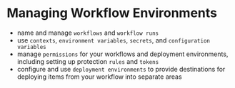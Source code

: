 # Managing Workflow Environments

- name and manage `workflows` and `workflow runs`
- use `contexts`, `environment variables`, `secrets`, and `configuration variables`
- manage `permissions` for your workflows and deployment environments, including setting up  protection `rules` and `tokens`
- configure and use `deployment environments` to provide destinations for deploying items from your workflow into separate areas